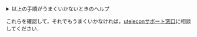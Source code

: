 <details>
    <summary>以上の手順がうまくいかないときのヘルプ</summary>
    - 電波が弱いと作業中に接続が途切れてしまってうまくいかないことがあります．場所を変えて試してみてください．
    - UTokyo WI-FiのユーザーIDは，先頭の`u`や末尾の`@wifi.u-tokyo.ac.jp`も，すべて省略せずに入力してください．
    - パスワードに含まれる記号を正しく入力しているか確認してください．通知メールからコピーアンドペーストして入力してみてください．通知メールからコピーアンドペーストして入力している場合は，前後に余計な空白が入っていないか確認してください．
    - ユーザーIDとパスワードがわからなければ，[UTokyo Wi-Fi全般の説明ページ](/utokyo_wifi)に戻り，**利用開始までの手順2**の説明に沿って再度アカウントの発行を申請してください．
    - アカウントの発行申請を複数回行った場合，最新の申請によるアカウント以外は，直ちに無効化されます．接続する時点で[UTokyo Wi-Fiアカウントメニュー](https://acm.wifi.adm.u-tokyo.ac.jp/secure/user_applies/index/1/)に表示されているアカウントのみが有効です．
    - 利用する端末が最新の状態ではないためにトラブルが起こることもあります．OSやドライバのアップデートを済ませてから再度手順2以降を試してください．
    - 手順4を実行してもうまくいかない場合，再度手順3を実行した上で，いったん端末を再起動してから再び手順4に進んでみてください．
</details>

これらを確認して，それでもうまくいかなければ，[uteleconサポート窓口](/support)に相談してください．